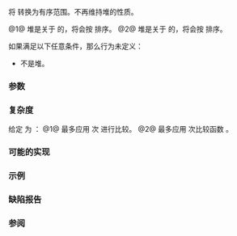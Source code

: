 {{cpp/title|sort_heap}}
{{cpp/algorithm/navbar}}
{{dcl begin}}
{{dcl header|algorithm}}
{{dcla|num=1|notes={{mark constexpr since c++20}}|
template&lt; class RandomIt &gt;
void sort_heap( RandomIt first, RandomIt last );
}}
{{dcla|num=2|notes={{mark constexpr since c++20}}|
template&lt; class RandomIt, class Compare &gt;
void sort_heap( RandomIt first, RandomIt last, Compare comp );
}}
{{dcl end}}

将{{rlp|/#堆操作|堆}} {{range|first|last}} 转换为有序范围。不再维持堆的性质。

@1@ 堆是关于 {{rev inl|until=c++20|{{c/core|operator&lt;}}}}{{rev inl|since=c++20|{{c|std::less{}&lt;!----&gt;}}}} 的，将会按 {{rev inl|until=c++20|{{c/core|operator&lt;}}}}{{rev inl|since=c++20|{{c|std::less{}&lt;!----&gt;}}}} 排序。
@2@ 堆是关于 {{c|comp}} 的，将会按 {{c|comp}} 排序。

如果满足以下任意条件，那么行为未定义：
* {{range|first|last}} 不是堆。
{{rev begin}}
{{rev|until=c++11|
* {{c|*first}} 的类型不{{named req|Swappable}}。
}}
{{rev|since=c++11|
* {{tt|RandomIt}} 不{{named req|ValueSwappable}}。
* {{c|*first}} 的类型不{{named req|MoveConstructible}}。
* {{c|*first}} 的类型不{{named req|MoveAssignable}}。
}}
{{rev end}}

===参数===
{{par begin}}
{{par range|3=构造有序范围的|range=二叉堆}}
{{par cmp|comp|p1=RandomIt}} 
{{par hreq}}
{{par req named|RandomIt|RandomAccessIterator}}
{{par req named|Compare|Compare}}
{{par end}}

===复杂度===
给定 {{mathjax-or|\(\scriptsize N\)|N}} 为 {{c|std::distance(first, last)}}：
@1@ 最多应用 {{mathjax-or|\(\scriptsize 2N \cdot \log(N)\)|2N⋅log(N)}} 次 {{rev inl|until=c++20|{{c/core|operator&lt;}}}}{{rev inl|since=c++20|{{c|std::less{}&lt;!----&gt;}}}} 进行比较。
@2@ 最多应用 {{mathjax-or|\(\scriptsize 2N \cdot \log(N)\)|2N⋅log(N)}} 次比较函数 {{c|comp}}。

===可能的实现===
{{eq impl
|title1=sort_heap (1)|ver1=1|1=
template&lt;class RandomIt&gt;
void sort_heap(RandomIt first, RandomIt last)
{
    while (first != last)
        std::pop_heap(first, last--);
}
|title2=sort_heap (2)|ver2=2|2=
template&lt;class RandomIt, class Compare&gt;
void sort_heap(RandomIt first, RandomIt last, Compare comp)
{
    while (first != last)
        std::pop_heap(first, last--, comp);
}
}}

===示例===
{{example
|
|code=
#include &lt;algorithm&gt;
#include &lt;iostream&gt;
#include &lt;string_view&gt;
#include &lt;vector&gt;

void println(std::string_view fmt, const auto&amp; v)
{
    for (std::cout &lt;&lt; fmt; const auto &amp;i : v)
        std::cout &lt;&lt; i &lt;&lt; ' ';
    std::cout &lt;&lt; '\n';
}

int main()
{
    std::vector&lt;int&gt; v{3, 1, 4, 1, 5, 9};
    
    std::make_heap(v.begin(), v.end());
    println("make_heap 后，v：", v);
    
    std::sort_heap(v.begin(), v.end());
    println("sort_heap 后，v：", v);
}
|output=
make_heap 后，v：9 5 4 1 1 3
sort_heap 后，v：1 1 3 4 5 9
}}

===缺陷报告===
{{dr list begin}}
{{dr list item|wg=lwg|std=C++98|dr=2444|before=最多允许 {{mathjax-or|\(\scriptsize N \cdot \log(N)\)|N⋅log(N)}} 次比较|after=增加到 {{mathjax-or|\(\scriptsize 2N \cdot \log(N)\)|2N⋅log(N)}} 次}}
{{dr list end}}

===参阅===
{{dsc begin}}
{{dsc inc|cpp/algorithm/dsc is_heap}}
{{dsc inc|cpp/algorithm/dsc is_heap_until}}
{{dsc inc|cpp/algorithm/dsc make_heap}}
{{dsc inc|cpp/algorithm/dsc pop_heap}}
{{dsc inc|cpp/algorithm/dsc push_heap}}
{{dsc inc|cpp/algorithm/ranges/dsc sort_heap}}
{{dsc end}}

{{langlinks|de|en|es|fr|it|ja|pt|ru}}